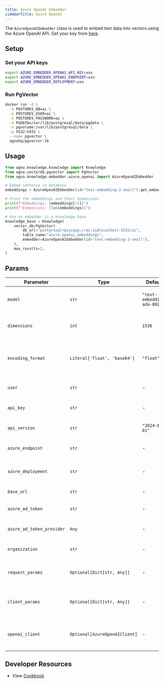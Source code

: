 ```yaml
---
title: Azure OpenAI Embedder
sidebarTitle: Azure OpenAI
---
```


The `AzureOpenAIEmbedder` class is used to embed text data into vectors using the Azure OpenAI API. Get your key from [here](https://ai.azure.com/).

## Setup

### Set your API keys

```bash
export AZURE_EMBEDDER_OPENAI_API_KEY=xxx
export AZURE_EMBEDDER_OPENAI_ENDPOINT=xxx
export AZURE_EMBEDDER_DEPLOYMENT=xxx
```

### Run PgVector
```bash
docker run -d \
  -e POSTGRES_DB=ai \
  -e POSTGRES_USER=ai \
  -e POSTGRES_PASSWORD=ai \
  -e PGDATA=/var/lib/postgresql/data/pgdata \
  -v pgvolume:/var/lib/postgresql/data \
  -p 5532:5432 \
  --name pgvector \
  agnohq/pgvector:16
```

## Usage

```python cookbook/embedders/azure_embedder.py
from agno.knowledge.knowledge import Knowledge
from agno.vectordb.pgvector import PgVector
from agno.knowledge.embedder.azure_openai import AzureOpenAIEmbedder

# Embed sentence in database
embeddings = AzureOpenAIEmbedder(id="text-embedding-3-small").get_embedding("The quick brown fox jumps over the lazy dog.")

# Print the embeddings and their dimensions
print(f"Embeddings: {embeddings[:5]}")
print(f"Dimensions: {len(embeddings)}")

# Use an embedder in a knowledge base
knowledge_base = Knowledge(
    vector_db=PgVector(
        db_url="postgresql+psycopg://ai:ai@localhost:5532/ai",
        table_name="azure_openai_embeddings",
        embedder=AzureOpenAIEmbedder(id="text-embedding-3-small"),
    ),
    max_results=2,
)
```

## Params

| Parameter                 | Type                          | Default                    | Description                                                                      |
| ------------------------- | ----------------------------- | -------------------------- | -------------------------------------------------------------------------------- |
| `model`                   | `str`                         | `"text-embedding-ada-002"` | The name of the model used for generating embeddings.                            |
| `dimensions`              | `int`                         | `1536`                     | The dimensionality of the embeddings generated by the model.                     |
| `encoding_format`         | `Literal['float', 'base64']`  | `"float"`                  | The format in which the embeddings are encoded. Options are "float" or "base64". |
| `user`                    | `str`                         | -                          | The user associated with the API request.                                        |
| `api_key`                 | `str`                         | -                          | The API key used for authenticating requests.                                    |
| `api_version`             | `str`                         | `"2024-02-01"`             | The version of the API to use for the requests.                                  |
| `azure_endpoint`          | `str`                         | -                          | The Azure endpoint for the API requests.                                         |
| `azure_deployment`        | `str`                         | -                          | The Azure deployment name for the API requests.                                  |
| `base_url`                | `str`                         | -                          | The base URL for the API endpoint.                                               |
| `azure_ad_token`          | `str`                         | -                          | The Azure Active Directory token for authentication.                             |
| `azure_ad_token_provider` | `Any`                         | -                          | The provider for obtaining the Azure AD token.                                   |
| `organization`            | `str`                         | -                          | The organization associated with the API request.                                |
| `request_params`          | `Optional[Dict[str, Any]]`    | -                          | Additional parameters to include in the API request. Optional.                   |
| `client_params`           | `Optional[Dict[str, Any]]`    | -                          | Additional parameters for configuring the API client. Optional.                  |
| `openai_client`           | `Optional[AzureOpenAIClient]` | -                          | An instance of the AzureOpenAIClient to use for making API requests. Optional.   |

## Developer Resources
- View [Cookbook](https://github.com/agno-agi/agno/tree/v2.0/cookbook/knowledge/embedders/azure_embedder.py)
